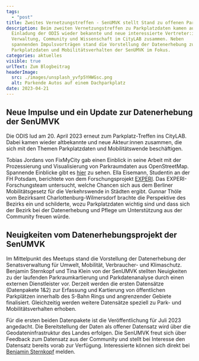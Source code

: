 ```yaml
---
tags:
  - "post"
title: Zweites Vernetzungstreffen - SenUMVK stellt Stand zu offenen Parkplatzdaten vor
description: Beim zweiten Vernetzungstreffen zu Parkplatzdaten kamen auf
  Einladung der ODIS wieder bekannte und neue interessierte Vertreter:innen aus
  Verwaltung, Community und Wissenschaft im CityLAB zusammen. Neben
  spannenden Impulsvorträgen stand die Vorstellung der Datenerhebung zu
  Parkplatzdaten und Mobilitätsverhalten der SenUMVK im Fokus.
categories: aktuelles
visible: true
urlText: Zum Blogbeitrag
headerImage:
  src: ./images/unsplash_yvfp5YHWGsc.png
  alt: Parkende Autos auf einem Dachparkplatz
date: 2023-04-21
---
```


## Neue Impulse und ein Update zur Datenerhebung der SenUMVK

Die ODIS lud am 20. April 2023 erneut zum Parkplatz-Treffen ins CityLAB. Dabei kamen wieder altbekannte und neue Akteur:innen zusammen, die sich mit den Themen Parkplatzdaten und Mobilitätswende beschäftigen.

Tobias Jordans von FixMyCity gab einen Einblick in seine Arbeit mit der Prozessierung und Visualisierung von Parkraumdaten aus OpenStreetMap. Spannende Einblicke gibt es [hier](https://radverkehrsatlas.de/regionen/parkraum) zu sehen. Ella Eisemann, Studentin an der FH Potsdam, berichtete von dem Forschungsprojekt [EXPERI](https://www.experi-forschung.de/). Das EXPERI-Forschungsteam untersucht, welche Chancen sich aus dem Berliner Mobilitätsgesetz für die Verkehrswende in Städten ergibt. Gunnar Thöle vom Bezirksamt Charlottenburg-Wilmersdorf brachte die Perspektive des Bezirks ein und schilderte, wozu Parkplatzdaten wichtig sind und dass sich der Bezirk bei der Datenerhebung und Pflege um Unterstützung aus der Community freuen würde.



<ImageSection
  src={image1}
  caption="Ella Eisemann stellt das Projekt EXPERI vor"
  fullWidth
/>

## Neuigkeiten vom Datenerhebungsprojekt der SenUMVK

Im Mittelpunkt des Meetups stand die Vorstellung der Datenerhebung der Senatsverwaltung für Umwelt, Mobilität, Verbraucher- und Klimaschutz. Benjamin Sternkopf und Tina Klein von der SenUMVK stellten Neuigkeiten zu der laufenden Parkraumkartierung und Parkdatenanalyse durch einen externen Dienstleister vor. Derzeit werden die ersten Datensätze (Datenpakete 1&2) zur Erfassung und Kartierung von öffentlichen Parkplätzen innerhalb des S-Bahn Rings und angrenzender Gebiete finalisiert. Gleichzeitig werden weitere Datensätze speziell zu Park- und Mobilitätsverhalten erhoben.

Für die ersten beiden Datenpakete ist die Veröffentlichung für Juli 2023 angedacht. Die Bereitstellung der Daten als offener Datensatz wird über die Geodateninfrastruktur des Landes erfolgen. Die SenUMVK freut sich über Feedback zum Datensatz aus der Community und stellt bei Interesse den Datensatz bereits vorab zur Verfügung. Interessierte können sich direkt bei [Benjamin Sternkopf](mailto:benjamin.sternkopf@senumvk.berlin.de) melden.


<ImageSection
  src={image2}
  caption="Benjamin Sternkopf (SenUMVK) stellt die Ergebnisse der Parkplatzkartierung vor"
/>


<ImageSection
  src={image3}
  caption="Ausklang bei Diskussionen und Austausch nach den Vorträgen"
/>
